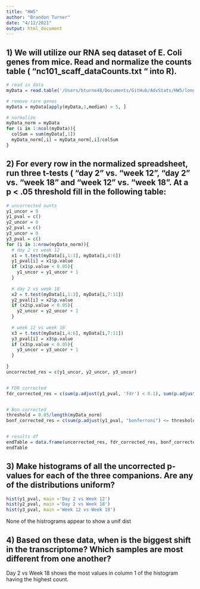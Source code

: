 ```yaml
---
title: "HW5"
author: "Brandon Turner"
date: "4/12/2021"
output: html_document
---
```


## 1)	We will utilize our RNA seq dataset of E. Coli genes from mice.  Read and normalize the counts table ( “nc101_scaff_dataCounts.txt “ into R).

```r
# read in data
myData = read.table('/Users/bturne48/Documents/GitHub/AdvStats/HW5/longitdunalRNASeqData/nc101_scaff_dataCounts.txt', header = T, row.names = 1, sep ='\t', colClasses = c('character', rep('numeric', 11)))

# remove rare genes
myData = myData[apply(myData,1,median) > 5, ]

# normalize
myData_norm = myData
for (i in 1:ncol(myData)){
  colSum = sum(myData[,1])
  myData_norm[,i] = myData_norm[,i]/colSum
}

```

## 2)	For every row in the normalized spreadsheet, run three t-tests ( “day 2” vs. “week 12”, “day 2” vs. “week 18” and “week 12” vs. “week 18”.  At a p < .05 threshold fill in the following table:

```r
# uncorrected ounts
y1_uncor = 0
y1_pval = c()
y2_uncor = 0
y2_pval = c()
y3_uncor = 0
y3_pval = c()
for (i in 1:nrow(myData_norm)){
  # day 2 vs week 12
  x1 = t.test(myData[i,1:3], myData[i,4:6])
  y1_pval[i] = x1$p.value
  if (x1$p.value < 0.05){
    y1_uncor = y1_uncor + 1
  }
  
  # day 2 vs week 18
  x2 = t.test(myData[i,1:3], myData[i,7:11])
  y2_pval[i] = x2$p.value
  if (x2$p.value < 0.05){
    y2_uncor = y2_uncor + 1
  }
  
  # week 12 vs week 18
  x3 = t.test(myData[i,4:6], myData[i,7:11])
  y3_pval[i] = x3$p.value
  if (x3$p.value < 0.05){
    y3_uncor = y3_uncor + 1
  }
  
}
uncorrected_res = c(y1_uncor, y2_uncor, y3_uncor)


# FDR corrected
fdr_corrected_res = c(sum(p.adjust(y1_pval, 'fdr') < 0.1), sum(p.adjust(y2_pval, 'fdr') < 0.1), sum(p.adjust(y3_pval, 'fdr') < 0.1))


# Bon corrected
threshold = 0.05/length(myData_norm)
bonf_corrected_res = c(sum(p.adjust(y1_pval, "bonferroni") <= threshold), sum(p.adjust(y2_pval, "bonferroni") <= threshold), sum(p.adjust(y3_pval, "bonferroni") <= threshold))


# results df 
endTable = data.frame(uncorrected_res, fdr_corrected_res, bonf_corrected_res)
endTable
```

## 3)	Make histograms of all the uncorrected p-values for each of the three companions.  Are any of the distributions uniform?

```r
hist(y1_pval, main ='Day 2 vs Week 12')
hist(y2_pval, main ='Day 2 vs Week 18')
hist(y3_pval, main ='Week 12 vs Week 18')
```

None of the histrograms appear to show a unif dist

## 4) Based on these data, when is the biggest shift in the transcriptome?  Which samples are most different from one another?

Day 2 vs Week 18 shows the most values in column 1 of the histogram having the highest count. 